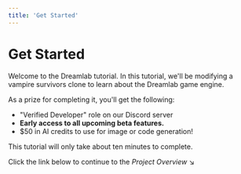 ```yaml
---
title: 'Get Started'
---
```



# Get Started

Welcome to the Dreamlab tutorial. In this tutorial, we'll be modifying a vampire survivors clone to learn about the Dreamlab game engine.

As a prize for completing it, you'll get the following:

- "Verified Developer" role on our Discord server
- **Early access to all upcoming beta features.**
- $50 in AI credits to use for image or code generation!

This tutorial will only take about ten minutes to complete.

Click the link below to continue to the _Project Overview_ ↘️
